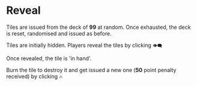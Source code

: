 # Reveal

Tiles are issued from the deck of **99** at random. Once exhausted, the deck is reset, randomised and issued as before.

Tiles are initially hidden. Players reveal the tiles by clicking `👁️‍🗨️`

Once revealed, the tile is 'in hand'.

Burn the tile to destroy it and get issued a new one (**50** point penalty received) by clicking `🔥`
